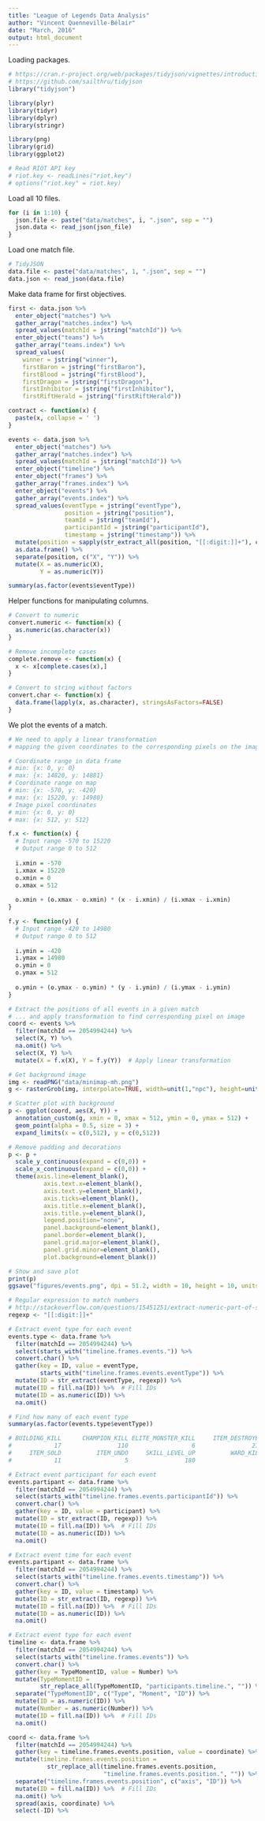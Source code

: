 ```yaml
---
title: "League of Legends Data Analysis"
author: "Vincent Quenneville-Bélair"
date: "March, 2016"
output: html_document
---
```


Loading packages.
```r
# https://cran.r-project.org/web/packages/tidyjson/vignettes/introduction-to-tidyjson.html
# https://github.com/sailthru/tidyjson
library("tidyjson")

library(plyr)
library(tidyr)
library(dplyr)
library(stringr)

library(png)
library(grid)
library(ggplot2)
```

```r
# Read RIOT API key
# riot.key <- readLines("riot.key")
# options("riot.key" = riot.key)
```

Load all 10 files.
```r
for (i in 1:10) {
  json.file <- paste("data/matches", i, ".json", sep = "")
  json.data <- read_json(json_file)
}
```

Load one match file.
```r
# TidyJSON
data.file <- paste("data/matches", 1, ".json", sep = "") 
data.json <- read_json(data.file)
```

Make data frame for first objectives.
```r
first <- data.json %>% 
  enter_object("matches") %>%
  gather_array("matches.index") %>% 
  spread_values(matchId = jstring("matchId")) %>%
  enter_object("teams") %>%
  gather_array("teams.index") %>% 
  spread_values(
    winner = jstring("winner"),
    firstBaron = jstring("firstBaron"),
    firstBlood = jstring("firstBlood"),
    firstDragon = jstring("firstDragon"),
    firstInhibitor = jstring("firstInhibitor"),
    firstRiftHerald = jstring("firstRiftHerald"))
```

```r
contract <- function(x) {
  paste(x, collapse = ' ')
} 

events <- data.json %>%
  enter_object("matches") %>%
  gather_array("matches.index") %>%
  spread_values(matchId = jstring("matchId")) %>%
  enter_object("timeline") %>%
  enter_object("frames") %>%
  gather_array("frames.index") %>%
  enter_object("events") %>%
  gather_array("events.index") %>%
  spread_values(eventType = jstring("eventType"),
                position = jstring("position"), 
                teamId = jstring("teamId"),
                participantId = jstring("participantId"), 
                timestamp = jstring("timestamp")) %>%
  mutate(position = sapply(str_extract_all(position, "[[:digit:]]+"), contract)) %>%
  as.data.frame() %>%
  separate(position, c("X", "Y")) %>%
  mutate(X = as.numeric(X),
         Y = as.numeric(Y))

summary(as.factor(events$eventType))
```

Helper functions for manipulating columns.
```r
# Convert to numeric
convert.numeric <- function(x) {
  as.numeric(as.character(x))
}

# Remove incomplete cases
complete.remove <- function(x) {
  x <- x[complete.cases(x),]  
}

# Convert to string without factors
convert.char <- function(x) {
  data.frame(lapply(x, as.character), stringsAsFactors=FALSE) 
}
```

We plot the events of a match.
```r
# We need to apply a linear transformation 
# mapping the given coordinates to the corresponding pixels on the image

# Coordinate range in data frame
# min: {x: 0, y: 0}
# max: {x: 14820, y: 14881}
# Coordinate range on map
# min: {x: -570, y: -420}
# max: {x: 15220, y: 14980}
# Image pixel coordinates
# min: {x: 0, y: 0}
# max: {x: 512, y: 512}

f.x <- function(x) {
  # Input range -570 to 15220
  # Output range 0 to 512
  
  i.xmin = -570
  i.xmax = 15220
  o.xmin = 0
  o.xmax = 512
  
  o.xmin + (o.xmax - o.xmin) * (x - i.xmin) / (i.xmax - i.xmin)
}

f.y <- function(y) {
  # Input range -420 to 14980
  # Output range 0 to 512
  
  i.ymin = -420
  i.ymax = 14980
  o.ymin = 0
  o.ymax = 512
  
  o.ymin + (o.ymax - o.ymin) * (y - i.ymin) / (i.ymax - i.ymin)
}

# Extract the positions of all events in a given match
# ... and apply transformation to find corresponding pixel on image
coord <- events %>% 
  filter(matchId == 2054994244) %>%
  select(X, Y) %>%
  na.omit() %>%
  select(X, Y) %>%
  mutate(X = f.x(X), Y = f.y(Y))  # Apply linear transformation

# Get background image
img <- readPNG("data/minimap-mh.png")
g <- rasterGrob(img, interpolate=TRUE, width=unit(1,"npc"), height=unit(1,"npc"))

# Scatter plot with background
p <- ggplot(coord, aes(X, Y)) + 
  annotation_custom(g, xmin = 0, xmax = 512, ymin = 0, ymax = 512) +
  geom_point(alpha = 0.5, size = 3) +
  expand_limits(x = c(0,512), y = c(0,512))

# Remove padding and decorations
p <- p +
  scale_y_continuous(expand = c(0,0)) + 
  scale_x_continuous(expand = c(0,0)) +
  theme(axis.line=element_blank(),
          axis.text.x=element_blank(),
          axis.text.y=element_blank(),
          axis.ticks=element_blank(),
          axis.title.x=element_blank(),
          axis.title.y=element_blank(),
          legend.position="none",
          panel.background=element_blank(),
          panel.border=element_blank(),
          panel.grid.major=element_blank(),
          panel.grid.minor=element_blank(),
          plot.background=element_blank())

# Show and save plot
print(p)
ggsave("figures/events.png", dpi = 51.2, width = 10, height = 10, units = "in")
```

```r
# Regular expression to match numbers
# http://stackoverflow.com/questions/15451251/extract-numeric-part-of-strings-of-mixed-numbers-and-characters-in-r
regexp <- "[[:digit:]]+"

# Extract event type for each event
events.type <- data.frame %>% 
  filter(matchId == 2054994244) %>%
  select(starts_with("timeline.frames.events.")) %>%
  convert.char() %>%
  gather(key = ID, value = eventType, 
         starts_with("timeline.frames.events.eventType")) %>%
  mutate(ID = str_extract(eventType, regexp)) %>% 
  mutate(ID = fill.na(ID)) %>%  # Fill IDs
  mutate(ID = as.numeric(ID)) %>%
  na.omit()

# Find how many of each event type
summary(as.factor(events.type$eventType))

# BUILDING_KILL      CHAMPION_KILL ELITE_MONSTER_KILL     ITEM_DESTROYED     ITEM_PURCHASED
#            17                110                  6                215                289
#     ITEM_SOLD          ITEM_UNDO     SKILL_LEVEL_UP          WARD_KILL        WARD_PLACED
#            11                  5                180                  5                447 
```

```r
# Extract event participant for each event
events.partipant <- data.frame %>% 
  filter(matchId == 2054994244) %>%
  select(starts_with("timeline.frames.events.participantId")) %>%
  convert.char() %>%
  gather(key = ID, value = participant) %>%
  mutate(ID = str_extract(ID, regexp)) %>% 
  mutate(ID = fill.na(ID)) %>%  # Fill IDs
  mutate(ID = as.numeric(ID)) %>%
  na.omit()

# Extract event time for each event
events.partipant <- data.frame %>% 
  filter(matchId == 2054994244) %>%
  select(starts_with("timeline.frames.events.timestamp")) %>%
  convert.char() %>%
  gather(key = ID, value = timestamp) %>%
  mutate(ID = str_extract(ID, regexp)) %>% 
  mutate(ID = fill.na(ID)) %>%  # Fill IDs
  mutate(ID = as.numeric(ID)) %>%
  na.omit()
```

```r
# Extract event type for each event
timeline <- data.frame %>% 
  filter(matchId == 2054994244) %>%
  select(starts_with("timeline.frames.events")) %>%
  convert.char() %>%
  gather(key = TypeMomentID, value = Number) %>%
  mutate(TypeMomentID = 
         str_replace_all(TypeMomentID, "participants.timeline.", "")) %>%
  separate("TypeMomentID", c("Type", "Moment", "ID")) %>%
  mutate(ID = as.numeric(ID)) %>%
  mutate(Number = as.numeric(Number)) %>%
  mutate(ID = fill.na(ID)) %>%  # Fill IDs
  na.omit()
```

```r
coord <- data.frame %>% 
  filter(matchId == 2054994244) %>%
  gather(key = timeline.frames.events.position, value = coordinate) %>%
  mutate(timeline.frames.events.position = 
           str_replace_all(timeline.frames.events.position, 
                           "timeline.frames.events.position.", "")) %>%
  separate("timeline.frames.events.position", c("axis", "ID")) %>%
  mutate(ID = fill.na(ID)) %>%  # Fill IDs
  na.omit() %>%
  spread(axis, coordinate) %>%
  select(-ID) %>%
```
